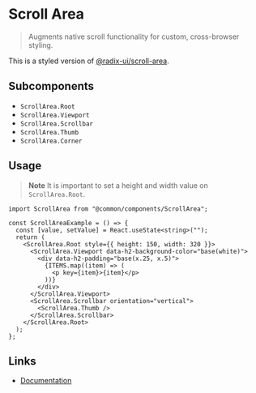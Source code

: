 
# Scroll Area

> Augments native scroll functionality for custom, cross-browser styling.

This is a styled version of [@radix-ui/scroll-area](https://www.radix-ui.com/docs/primitives/components/scroll-area).

## Subcomponents

- `ScrollArea.Root`
- `ScrollArea.Viewport`
- `ScrollArea.Scrollbar`
- `ScrollArea.Thumb`
- `ScrollArea.Corner`

## Usage

<Story id="components-scrollarea--default" />

> **Note**
> It is important to set a height and width value on `ScrollArea.Root`.

```tsx
import ScrollArea from "@common/components/ScrollArea";

const ScrollAreaExample = () => {
  const [value, setValue] = React.useState<string>("");
  return (
    <ScrollArea.Root style={{ height: 150, width: 320 }}>
      <ScrollArea.Viewport data-h2-background-color="base(white)">
        <div data-h2-padding="base(x.25, x.5)">
          {ITEMS.map((item) => (
            <p key={item}>{item}</p>
          ))}
        </div>
      </ScrollArea.Viewport>
      <ScrollArea.Scrollbar orientation="vertical">
        <ScrollArea.Thumb />
      </ScrollArea.Scrollbar>
    </ScrollArea.Root>
  );
};
```

## Links

- [Documentation](https://www.radix-ui.com/docs/primitives/components/scroll-area)
